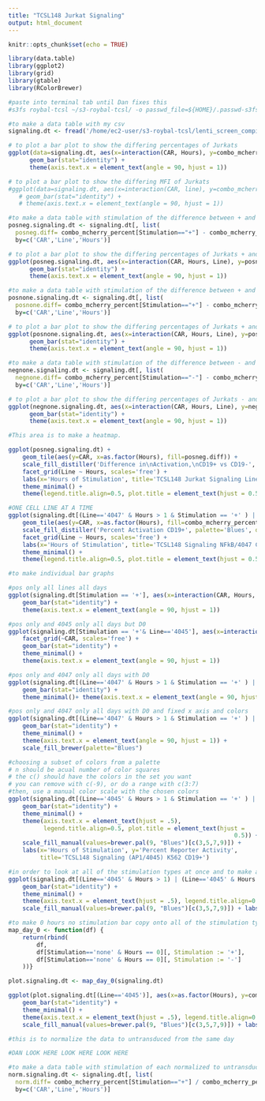 ```yaml
---
title: "TCSL148 Jurkat Signaling"
output: html_document
---
```


```r
knitr::opts_chunk$set(echo = TRUE)

library(data.table)
library(ggplot2)
library(grid)
library(gtable)
library(RColorBrewer)

#paste into terminal tab until Dan fixes this
#s3fs roybal-tcsl ~/s3-roybal-tcsl/ -o passwd_file=${HOME}/.passwd-s3fs

#to make a data table with my csv 
signaling.dt <- fread('/home/ec2-user/s3-roybal-tcsl/lenti_screen_compiled_data/data/csv/tcsl148.csv')

# to plot a bar plot to show the differing percentages of Jurkats
ggplot(data=signaling.dt, aes(x=interaction(CAR, Hours), y=combo_mcherry_percent, fill=Line))+
      geom_bar(stat="identity") + 
      theme(axis.text.x = element_text(angle = 90, hjust = 1))

# to plot a bar plot to show the differing MFI of Jurkats
#ggplot(data=signaling.dt, aes(x=interaction(CAR, line), y=combo_mcherry_mfi, fill=line))+
   # geom_bar(stat="identity") + 
   # theme(axis.text.x = element_text(angle = 90, hjust = 1))

```


``` r

#to make a data table with stimulation of the difference between + and -
posneg.signaling.dt <- signaling.dt[, list(
  posneg.diff= combo_mcherry_percent[Stimulation=="+"] - combo_mcherry_percent[Stimulation=='-']),
  by=c('CAR','Line','Hours')]

# to plot a bar plot to show the differing percentages of Jurkats + and -
ggplot(posneg.signaling.dt, aes(x=interaction(CAR, Hours, Line), y=posneg.diff, fill=Line))+
      geom_bar(stat="identity") + 
      theme(axis.text.x = element_text(angle = 90, hjust = 1))

#to make a data table with stimulation of the difference between + and none
posnone.signaling.dt <- signaling.dt[, list(
  posnone.diff= combo_mcherry_percent[Stimulation=="+"] - combo_mcherry_percent[Stimulation=='none']),
  by=c('CAR','Line','Hours')]

# to plot a bar plot to show the differing percentages of Jurkats + and none
ggplot(posnone.signaling.dt, aes(x=interaction(CAR, Hours, Line), y=posnone.diff, fill=Line))+
      geom_bar(stat="identity") + 
      theme(axis.text.x = element_text(angle = 90, hjust = 1))

#to make a data table with stimulation of the difference between - and none
negnone.signaling.dt <- signaling.dt[, list(
  negnone.diff= combo_mcherry_percent[Stimulation=="-"] - combo_mcherry_percent[Stimulation=='none']),
  by=c('CAR','Line','Hours')]

# to plot a bar plot to show the differing percentages of Jurkats - and none
ggplot(negnone.signaling.dt, aes(x=interaction(CAR, Hours, Line), y=negnone.diff, fill=Line))+
      geom_bar(stat="identity") + 
      theme(axis.text.x = element_text(angle = 90, hjust = 1))

```


```r
#This area is to make a heatmap. 

ggplot(posneg.signaling.dt) + 
    geom_tile(aes(y=CAR, x=as.factor(Hours), fill=posneg.diff)) +
    scale_fill_distiller('Difference in\nActivation,\nCD19+ vs CD19-', palette='Blues', direction = 1) +
    facet_grid(Line ~ Hours, scales='free') +
    labs(x='Hours of Stimulation', title='TCSL148 Jurkat Signaling Lines') +
    theme_minimal() + 
    theme(legend.title.align=0.5, plot.title = element_text(hjust = 0.5))

#ONE CELL LINE AT A TIME
ggplot(signaling.dt[(Line=='4047' & Hours > 1 & Stimulation == '+' ) | (Line=='4047' & Hours <1 & Stimulation == 'none')]) + 
    geom_tile(aes(y=CAR, x=as.factor(Hours), fill=combo_mcherry_percent)) +
    scale_fill_distiller('Percent Activation CD19+', palette='Blues', direction = 1) +
    facet_grid(Line ~ Hours, scales='free') +
    labs(x='Hours of Stimulation', title='TCSL148 Signaling NFkB/4047 CD19+ Stim') +
    theme_minimal() + 
    theme(legend.title.align=0.5, plot.title = element_text(hjust = 0.5))

```

```r
#to make individual bar graphs

#pos only all lines all days
ggplot(signaling.dt[Stimulation == '+'], aes(x=interaction(CAR, Hours, Line), y=combo_mcherry_percent, fill=Line))+
    geom_bar(stat="identity") + 
    theme(axis.text.x = element_text(angle = 90, hjust = 1))

#pos only and 4045 only all days but D0
ggplot(signaling.dt[Stimulation == '+'& Line=='4045'], aes(x=interaction(CAR, Hours), y=combo_mcherry_percent, fill=Hours)) +
    facet_grid(~CAR, scales='free') +
    geom_bar(stat="identity") + 
    theme_minimal() + 
    theme(axis.text.x = element_text(angle = 90, hjust = 1))

#pos only and 4047 only all days with D0
ggplot(signaling.dt[(Line=='4047' & Hours > 1 & Stimulation == '+' ) | (Line=='4047' & Hours <1 & Stimulation == 'none')], aes(x=interaction(CAR, Hours), y=combo_mcherry_percent, fill=Hours))+ facet_grid(~CAR, scales='free') +
    geom_bar(stat="identity") + 
    theme_minimal()+ theme(axis.text.x = element_text(angle = 90, hjust = 1))

#pos only and 4047 only all days with D0 and fixed x axis and colors
ggplot(signaling.dt[(Line=='4047' & Hours > 1 & Stimulation == '+' ) | (Line=='4047' & Hours <1 & Stimulation == 'none')], aes(x=as.factor(Hours), y=combo_mcherry_percent, fill=factor(Hours))) + facet_grid(~CAR, scales='free') +
    geom_bar(stat="identity") + 
    theme_minimal() +
    theme(axis.text.x = element_text(angle = 90, hjust = 1)) +
    scale_fill_brewer(palette="Blues")

#choosing a subset of colors from a palette
# n should be acual number of color squares
# the c() should have the colors in the set you want
# you can remove with c(-9), or do a range with c(3:7)
#then, use a manual color scale with the chosen colors
ggplot(signaling.dt[(Line=='4045' & Hours > 1 & Stimulation == '+' ) | (Line=='4045' & Hours <1 & Stimulation == 'none')], aes(x=as.factor(Hours), y=combo_mcherry_percent, fill=factor(Hours))) + facet_grid(~CAR, scales='free') +
    geom_bar(stat="identity") + 
    theme_minimal() +
    theme(axis.text.x = element_text(hjust = .5), 
          legend.title.align=0.5, plot.title = element_text(hjust = 
                                                                0.5)) +
    scale_fill_manual(values=brewer.pal(9, "Blues")[c(3,5,7,9)]) +
    labs(x='Hours of Stimulation', y='Percent Reporter Activity', 
         title='TCSL148 Signaling (AP1/4045) K562 CD19+')

#in order to look at all of the stimulation types at once and to make all of the y axis scales the same at 100%
ggplot(signaling.dt[(Line=='4045' & Hours > 1) | (Line=='4045' & Hours <1 & Stimulation == 'none')], aes(x=as.factor(Hours), y=combo_mcherry_percent, fill=factor(Hours))) + facet_grid(Stimulation ~CAR, scales='free') +
    geom_bar(stat="identity") + 
    theme_minimal() +
    theme(axis.text.x = element_text(hjust = .5), legend.title.align=0.5, plot.title = element_text(hjust = 0.5)) +
    scale_fill_manual(values=brewer.pal(9, "Blues")[c(3,5,7,9)]) + labs(x='Hours of Stimulation', y='Percent Reporter Activity', title='TCSL148 Signaling (AP1/4045)') + ylim(0, 100)

#to make 0 hours no stimulation bar copy onto all of the stimulation types (even though it did not get + or - stim)
map_day_0 <- function(df) {
    return(rbind(
        df,
        df[Stimulation=='none' & Hours == 0][, Stimulation := '+'],
        df[Stimulation=='none' & Hours == 0][, Stimulation := '-']
    ))}

plot.signaling.dt <- map_day_0(signaling.dt)

ggplot(plot.signaling.dt[(Line=='4045')], aes(x=as.factor(Hours), y=combo_mcherry_percent, fill=factor(Hours))) + facet_grid(Stimulation ~CAR, scales='free') +
    geom_bar(stat="identity") + 
    theme_minimal() +
    theme(axis.text.x = element_text(hjust = .5), legend.title.align=0.5, plot.title = element_text(hjust = 0.5)) +
    scale_fill_manual(values=brewer.pal(9, "Blues")[c(3,5,7,9)]) + labs(x='Hours of Stimulation', y='Percent Reporter Activity', title='TCSL148 Signaling (AP1/4045)') + ylim(0, 100)

```


```r
#this is to normalize the data to untransduced from the same day

#DAN LOOK HERE LOOK HERE LOOK HERE

#to make a data table with stimulation of each normalized to untransduced for that day and that line
norm.signaling.dt <- signaling.dt[, list(
  norm.diff= combo_mcherry_percent[Stimulation=="+"] / combo_mcherry_percent[Stimulation=='none']),
  by=c('CAR','Line','Hours')]

```


